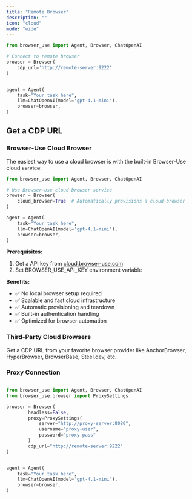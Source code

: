 ```yaml
---
title: "Remote Browser"
description: ""
icon: "cloud"
mode: "wide"
---
```


```python
from browser_use import Agent, Browser, ChatOpenAI

# Connect to remote browser
browser = Browser(
    cdp_url='http://remote-server:9222'
)


agent = Agent(
    task="Your task here",
    llm=ChatOpenAI(model='gpt-4.1-mini'),
    browser=browser,
)
```


## Get a CDP URL

### Browser-Use Cloud Browser

The easiest way to use a cloud browser is with the built-in Browser-Use cloud service:

```python
from browser_use import Agent, Browser, ChatOpenAI

# Use Browser-Use cloud browser service
browser = Browser(
    cloud_browser=True  # Automatically provisions a cloud browser
)

agent = Agent(
    task="Your task here",
    llm=ChatOpenAI(model='gpt-4.1-mini'),
    browser=browser,
)
```

**Prerequisites:**
1. Get a API key from [cloud.browser-use.com](https://cloud.browser-use.com)
2. Set BROWSER_USE_API_KEY environment variable

**Benefits:**
- ✅ No local browser setup required
- ✅ Scalable and fast cloud infrastructure
- ✅ Automatic provisioning and teardown
- ✅ Built-in authentication handling
- ✅ Optimized for browser automation

### Third-Party Cloud Browsers
Get a CDP URL from your favorite browser provider like AnchorBrowser, HyperBrowser, BrowserBase, Steel.dev, etc.




### Proxy Connection

```python

from browser_use import Agent, Browser, ChatOpenAI
from browser_use.browser import ProxySettings

browser = Browser(
        headless=False,
        proxy=ProxySettings(
            server="http://proxy-server:8080",
            username="proxy-user",
            password="proxy-pass"
        )
        cdp_url="http://remote-server:9222"
)


agent = Agent(
    task="Your task here",
    llm=ChatOpenAI(model='gpt-4.1-mini'),
    browser=browser,
)
```
